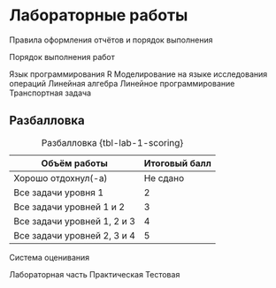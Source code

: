 # Лабораторные работы {#sec-lab-overview}

Правила оформления отчётов и порядок выполнения

Порядок выполнения работ

Язык программирования R
Моделирование на языке исследования операций
Линейная алгебра
Линейное программирование
Транспортная задача


## Разбалловка {#sec-lab-overview-scoring}

| Объём работы                | Итоговый балл |
|-----------------------------|---------------|
| Хорошо отдохнул(-а)         | Не сдано      |
| Все задачи уровня 1         | 2             |
| Все задачи уровней 1 и 2    | 3             |
| Все задачи уровней 1, 2 и 3 | 4             |
| Все задачи уровней 2, 3 и 4 | 5             |

: Разбалловка {tbl-lab-1-scoring}

Система оценивания

Лабораторная часть
Практическая
Тестовая
